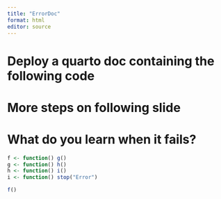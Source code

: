 ```yaml
---
title: "ErrorDoc"
format: html
editor: source
---
```


# Deploy a quarto doc containing the following code 
# More steps on following slide 
# What do you learn when it fails?

```r
f <- function() g() 
g <- function() h() 
h <- function() i() 
i <- function() stop("Error") 
``` 
```r
f() 
```
